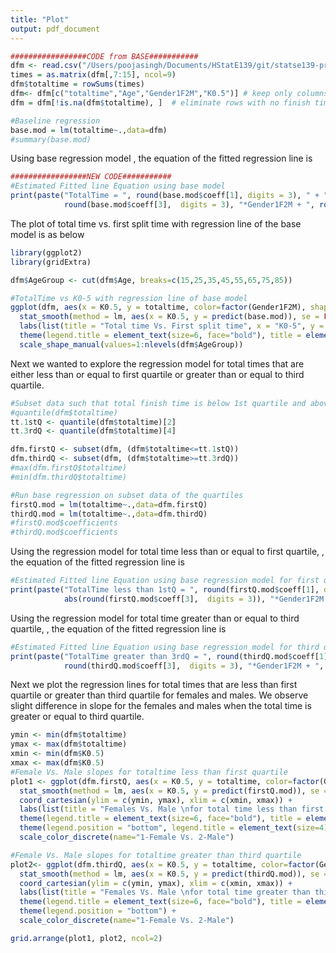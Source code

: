 ```yaml
---
title: "Plot"
output: pdf_document
---
```

```r
#################CODE from BASE###########
dfm <- read.csv("/Users/poojasingh/Documents/HStatE139/git/statse139-project2/statse139-project/Previous Boston Marathon study/BAA data.txt",header=T,sep=" ")
times = as.matrix(dfm[,7:15], ncol=9)
dfm$totaltime = rowSums(times)
dfm<- dfm[c("totaltime","Age","Gender1F2M","K0.5")] # keep only columns we need
dfm = dfm[!is.na(dfm$totaltime), ]  # eliminate rows with no finish times

#Baseline regression
base.mod = lm(totaltime~.,data=dfm)
#summary(base.mod)
```
Using base regression model \textbf{lm(totaltime $\sim$ Age+Gender1F2M+K0.5)}, the equation of the fitted regression line is
```r
#################NEW CODE###########
#Estimated Fitted line Equation using base model
print(paste("TotalTime = ", round(base.mod$coeff[1], digits = 3), " + ", round(base.mod$coeff[2],  digits = 3), "*AGE + ",
            round(base.mod$coeff[3],  digits = 3), "*Gender1F2M + ", round(base.mod$coeff[4],  digits = 3), "*K0-5 ", sep = "")) 
```
The plot of total time vs. first split time with regression line of the base model is as below
\newline
\newline
```r
library(ggplot2) 
library(gridExtra)

dfm$AgeGroup <- cut(dfm$Age, breaks=c(15,25,35,45,55,65,75,85))

#TotalTime vs K0-5 with regression line of base model
ggplot(dfm, aes(x = K0.5, y = totaltime, color=factor(Gender1F2M), shape=AgeGroup)) + geom_point() +
  stat_smooth(method = lm, aes(x = K0.5, y = predict(base.mod)), se = FALSE) +
  labs(list(title = "Total time Vs. First split time", x = "K0-5", y = "Total Time", shape="Age Group", colour="1-Female Vs. 2-Male")) +
  theme(legend.title = element_text(size=6, face="bold"), title = element_text(size=8, face="bold")) +
  scale_shape_manual(values=1:nlevels(dfm$AgeGroup))
```

Next we wanted to explore the regression model for total times that are either less than or equal to first quartile or greater than or equal to third quartile. 
```r
#Subset data such that total finish time is below 1st quartile and above 3rd quartile 
#quantile(dfm$totaltime)
tt.1stQ <- quantile(dfm$totaltime)[2]
tt.3rdQ <- quantile(dfm$totaltime)[4]

dfm.firstQ <- subset(dfm, (dfm$totaltime<=tt.1stQ))
dfm.thirdQ <- subset(dfm, (dfm$totaltime>=tt.3rdQ))
#max(dfm.firstQ$totaltime)
#min(dfm.thirdQ$totaltime)

#Run base regression on subset data of the quartiles
firstQ.mod = lm(totaltime~.,data=dfm.firstQ)
thirdQ.mod = lm(totaltime~.,data=dfm.thirdQ)
#firstQ.mod$coefficients
#thirdQ.mod$coefficients
```

Using the regression model for total time less than or equal to first quartile, \textbf{lm(totaltime.lessthan.firstQ $\sim$ Age+Gender1F2M+K0.5)}, the equation of the fitted regression line is
```r
#Estimated Fitted line Equation using base regression model for first quartile of total time
print(paste("TotalTime less than 1stQ = ", round(firstQ.mod$coeff[1], digits = 3), " + ", round(firstQ.mod$coeff[2],  digits = 3), "*AGE - ",
            abs(round(firstQ.mod$coeff[3],  digits = 3)), "*Gender1F2M + ", round(firstQ.mod$coeff[4],  digits = 3), "*K0-5 ", sep = "")) 
```
Using the regression model for total time greater than or equal to third quartile, \textbf{lm(totaltime.greaterthan.thirdQ $\sim$ Age+Gender1F2M+K0.5)}, the equation of the fitted regression line is
```r
#Estimated Fitted line Equation using base regression model for third quartile of total time 
print(paste("TotalTime greater than 3rdQ = ", round(thirdQ.mod$coeff[1], digits = 3), " - ", abs(round(thirdQ.mod$coeff[2],  digits = 3)), "*AGE + ",
            round(thirdQ.mod$coeff[3],  digits = 3), "*Gender1F2M + ", round(thirdQ.mod$coeff[4],  digits = 3), "*K0-5 ", sep = "")) 
```
\newpage
Next we plot the regression lines for total times that are less than first quartile or greater than third quartile for females and males. We observe slight difference in slope for the females and males when the total time is greater or equal to third quartile.
\newline
```r
ymin <- min(dfm$totaltime)
ymax <- max(dfm$totaltime)
xmin <- min(dfm$K0.5)
xmax <- max(dfm$K0.5)
#Female Vs. Male slopes for totaltime less than first quartile
plot1 <- ggplot(dfm.firstQ, aes(x = K0.5, y = totaltime, color=factor(Gender1F2M))) + geom_point(shape=1) +
  stat_smooth(method = lm, aes(x = K0.5, y = predict(firstQ.mod)), se = FALSE) +
  coord_cartesian(ylim = c(ymin, ymax), xlim = c(xmin, xmax)) +
  labs(list(title = "Females Vs. Male \nfor total time less than first quartile", x = "K0-5", y = "Total Time")) +
  theme(legend.title = element_text(size=6, face="bold"), title = element_text(size=6, face="bold")) +
  theme(legend.position = "bottom", legend.title = element_text(size=4)) +
  scale_color_discrete(name="1-Female Vs. 2-Male")

#Female Vs. Male slopes for totaltime greater than third quartile
plot2<- ggplot(dfm.thirdQ, aes(x = K0.5, y = totaltime, color=factor(Gender1F2M))) + geom_point(shape=1) +
  stat_smooth(method = lm, aes(x = K0.5, y = predict(thirdQ.mod)), se = FALSE) +
  coord_cartesian(ylim = c(ymin, ymax), xlim = c(xmin, xmax)) +
  labs(list(title = "Females Vs. Male \nfor total time greater than third quartile", x = "K0-5", y = "Total Time")) +
  theme(legend.title = element_text(size=6, face="bold"), title = element_text(size=6, face="bold")) +
  theme(legend.position = "bottom") +
  scale_color_discrete(name="1-Female Vs. 2-Male")

grid.arrange(plot1, plot2, ncol=2)

```

